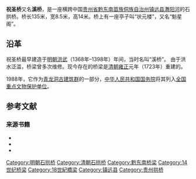 {{Infobox bridge
|bridge_name   = 祝圣桥
|image         = Zhenyuan, Guizhou, China.JPG
|caption       = 
|carries       = 
|crosses       = [[㵲阳河|㵲阳河]]
|locale        = {{CHN}}[[贵州省|贵州省]][[黔东南苗族侗族自治州|黔东南苗族侗族自治州]][[镇远县|镇远县]]
|maint         = 
|id            = 
|designer      =
|design        = 拱桥<br>石桥
|material      =
|spans         = 
|pierswater    = 
|mainspan      = 
|length        = {{convert|135|m|ft|0|abbr=on}}
|width         = {{convert|8.5|m|ft|0|abbr=on}}
|height        = {{convert|14|m|ft|0|abbr=on}}
|load          = 
|clearance     = 
|below         = 
|traffic       = 
|begin         = 
|complete      = 1723年
|open          =  
|heritage      =
|collapsed     = 
|preceded      =
|followed      =
|closed        = 
|toll          = 
|map_cue       = 
|map_image     = 
|map_text      = 
|map_width     = 
|coordinates = {{coord|27.056419|N|108.438744|E|format=dms|region:China_type:bridge|display =it}}
|lat           = 
|long          = 
|extra         =
}}
'''祝圣桥'''又名'''溪桥'''，是一座横跨中国[[贵州省|贵州省]][[黔东南苗族侗族自治州|黔东南苗族侗族自治州]][[镇远县|镇远县]][[㵲阳河|㵲阳河]]的石拱桥。桥长135米，宽8.5米，高14米。桥上有一座亭子叫“状元楼”，又名“魁星阁”。{{sfnb|编辑委员会|2004|p=183}} 

==沿革==
祝圣桥最早建造于[[明朝|明朝]][[洪武|洪武]]（1368年–1398年）年间，当时名叫“溪桥”。{{sfnb|编辑委员会|2004|p=183}} 由于洪水泛滥，桥梁曾多次维修。现今存在的桥梁是[[清朝|清朝]][[雍正|雍正]]元年（1723年）重建的。{{sfnb|编辑委员会|2004|p=183}} 

1988年，它作为[[青龙洞|青龙洞古建筑群]]的一部分，[[中华人民共和国国务院|中华人民共和国国务院]]将其列入[[全国重点文物保护单位|全国重点文物保护单位]]。{{sfnb|编辑委员会|2004|p=183}} 

==参考文献==
{{reflist}}

===来源书籍===
*{{cite book |author1=编辑委员会|title=《全国重点文物保护单位·第一至第五批·第Ⅲ卷》 |publisher=文物出版社 |year=2004 |isbn=7-5010-1525-2|ref=harv}}
*{{cite book |language=|author1=吴正光 |title=《中华遗产·乡土建筑：镇远》 |year=2016 |publisher=清华大学出版社 |location=北京市 |pages= |isbn=9787302455707}}
*{{cite book |language=|author1= |title=《镇远府志》 |year=2014 |publisher=贵州人民出版社 |location=贵州省贵阳市 |pages= |isbn=9787221105998}}

{{DEFAULTSORT:Zhu祝圣桥}}
[[Category:明朝石拱桥|Category:明朝石拱桥]]
[[Category:清朝石拱桥|Category:清朝石拱桥]]
[[Category:黔东南桥梁|Category:黔东南桥梁]]
[[Category:14世纪桥梁|Category:14世纪桥梁]]
[[Category:18世紀橋梁|Category:18世紀橋梁]]
[[Category:镇远县|Category:镇远县]]
[[Category:贵州拱桥|Category:贵州拱桥]]